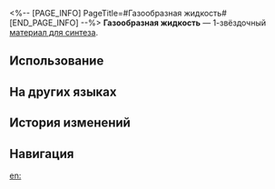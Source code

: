 <%-- [PAGE_INFO]
PageTitle=#Газообразная жидкость#
[END_PAGE_INFO] --%>
{{Предмет Инфобокс
|id          = 180006
|Изображение = Предмет Газообразная жидкость.png
|Тип         = Материал для синтеза
|Инвентарь   = Другие материалы
|Редкость    = 1
|Эффект      = 
|Описание    = Материал для синтеза уровня 1
|Источник1   = [[Разрушаемые предметы на Ярило-VI]]
|Источник2   = [[Владелец магазина]]
|Источник3   = [[Магазин в Административном районе]]
|Источник4   = [[Чашелист (золотой)]]
}}
{{Описание|Это туман, дождь или ветер?<br />Вы не можете сказать наверняка, до сих пор ли оно внутри, пока не откроете крышку.<br /><br />''«Ответ, мой друг, плавает в газообразной жидкости... Ответ плавает в газообразной жидкости».''}}
'''Газообразная жидкость''' — 1-звёздочный [[Материалы для синтеза|материал для синтеза]].

==Использование==
{{Используется в создании}}

==На других языках==
{{На других языках
|en   = Gaseous Liquid
|zhs  = 气态流体
|zht  = 氣態流體
|ja   = 気態流体
|ko   = 가스성 유체
|es   = Líquido gaseoso
|fr   = Liquide gazeux
|ru   = Газообразная жидкость
|th   = Gaseous liquid
|vi   = Thể Khí Lưu
|de   = Gasförmige Flüssigkeit
|id   = Gaseous liquid
|pt   = Gases Líquidos
}}

==История изменений==
{{История изменений|3.5}}

==Навигация==
{{Материалы синтеза Навбокс}}

[[en:]]